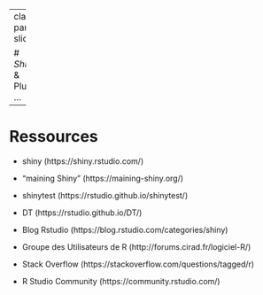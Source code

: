 
---
class: part-slide

# <i class="glow">Shiny</i> & Plus ...

---

# Ressources

* shiny (https://shiny.rstudio.com/)

* "maining Shiny" (https://maining-shiny.org/)

* shinytest (https://rstudio.github.io/shinytest/)

* DT (https://rstudio.github.io/DT/)

* Blog Rstudio (https://blog.rstudio.com/categories/shiny)

* Groupe des Utilisateurs de R (http://forums.cirad.fr/logiciel-R/)

* Stack Overflow (https://stackoverflow.com/questions/tagged/r)

* R Studio Community (https://community.rstudio.com/)

